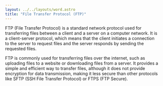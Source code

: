 ```yaml
---
layout: ../../layouts/word.astro
title: "File Transfer Protocol (FTP)"
---
```

FTP (File Transfer Protocol) is a standard network protocol used for transferring files between a client and a server on a computer network. It is a client-server protocol, which means that the client initiates a connection to the server to request files and the server responds by sending the requested files.

FTP is commonly used for transferring files over the internet, such as uploading files to a website or downloading files from a server. It provides a simple and efficient way to transfer files, although it does not provide encryption for data transmission, making it less secure than other protocols like SFTP (SSH File Transfer Protocol) or FTPS (FTP Secure).